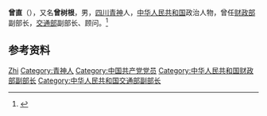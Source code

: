 {{Otheruses|other=名为曾直的其他人物|曾直}}

'''曾直'''（{{bd|1919年||1987年|}}），又名'''曾树根'''，男，[[四川|四川]][[青神县|青神]]人，[[中华人民共和国|中华人民共和国]]政治人物，曾任[[中华人民共和国财政部|财政部]]副部长，[[中华人民共和国交通部|交通部]]副部长、顾问。<ref>{{Cite book|title=中国共产党名人录|author=于俊道主编|publisher=四川人民出版社|year=1997|isbn=|location=成都|pages=}}</ref>

== 参考资料 ==
{{reflist}}

{{中国人物小作品}}

{{Authority control}}
{{DEFAULTSORT:Zeng曾}}
[[Category:曾姓|Zhi]]
[[Category:青神人|Category:青神人]]
[[Category:中国共产党党员|Category:中国共产党党员]]
[[Category:中华人民共和国财政部副部长|Category:中华人民共和国财政部副部长]]
[[Category:中华人民共和国交通部副部长|Category:中华人民共和国交通部副部长]]